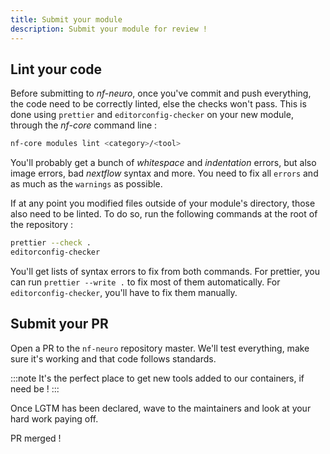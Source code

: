 ```yaml
---
title: Submit your module
description: Submit your module for review !
---
```


## Lint your code

Before submitting to _nf-neuro_, once you've commit and push everything, the code need to be correctly linted, else the checks won't pass. This is done using `prettier` and `editorconfig-checker` on your new module, through the _nf-core_ command line :

```bash
nf-core modules lint <category>/<tool>
```

You'll probably get a bunch of _whitespace_ and _indentation_ errors, but also image errors, bad _nextflow_ syntax and more. You need to fix all `errors` and as much as the `warnings` as possible.

If at any point you modified files outside of your module's directory, those also need to be linted. To do so, run the following commands at the root of the repository :

```bash
prettier --check .
editorconfig-checker
```

You'll get lists of syntax errors to fix from both commands. For prettier, you can run `prettier --write .` to fix most of them automatically. For `editorconfig-checker`, you'll have to fix them manually.

## Submit your PR

Open a PR to the `nf-neuro` repository master. We'll test everything, make sure it's
working and that code follows standards.

:::note
It's the perfect place to get new tools added to our containers, if need be !
:::

Once LGTM has been declared, wave to the maintainers and look at your hard work paying off.

PR merged !
